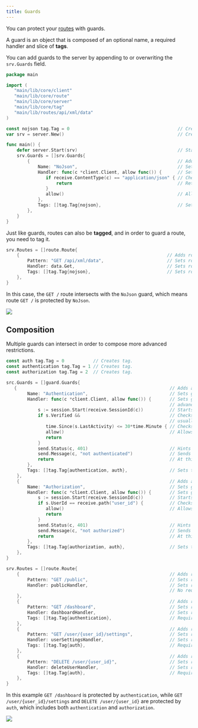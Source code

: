 ```yaml
---
title: Guards
---
```



You can protect your [routes](../basics#routes) with guards.

A guard is an object that is composed of an optional name, a required handler and slice of **tags**.

You can add guards to the server by appending to or overwriting the `srv.Guards` field.

```go
package main

import (
   "main/lib/core/client"
   "main/lib/core/route"
   "main/lib/core/server"
   "main/lib/core/tag"
   "main/lib/routes/api/xml/data"
)

const nojson tag.Tag = 0                                         // Creates tag.
var srv = server.New()                                           // Creates server.

func main() {
    defer server.Start(srv)                                      // Starts server.
    srv.Guards = []srv.Guards{
        {                                                        // Adds guard.
            Name: "NoJson",                                      // Sets guard name (It's useful for logs).
            Handler: func(c *client.Client, allow func()) {      // Sets guard handler.
               if receive.ContentType(c) == "application/json" { // Checks content type.
                   return                                        // Returns - this will actually terminate the connection.
               }
               allow()                                           // Allows request through.
            },
            Tags: []tag.Tag{nojson},                             // Sets guard tags.
        },
    }
}
```

Just like guards, routes can also be **tagged**, and in order to guard a route, you need to tag it.

```go
srv.Routes = []route.Route{
    {                                                        // Adds route.
        Pattern: "GET /api/xml/data",                        // Sets route pattern.
        Handler: data.Get,                                   // Sets route handler.
        Tags: []tag.Tag{nojson},                             // Sets route tags.
    },
}
```

In this case, the `GET /` route intersects with the `NoJson` guard, which means route `GET /` is protected by `NoJson`.

![](guards100.svg)

## Composition

Multiple guards can intersect in order to compose more advanced restrictions.

```go
const auth tag.Tag = 0           // Creates tag.
const authentication tag.Tag = 1 // Creates tag.
const authorization tag.Tag = 2  // Creates tag.
```

```go
src.Guards = []guard.Guards{
   {                                                          // Adds authentication guard.
        Name: "Authentication",                               // Sets guard name (useful for logs).
        Handler: func(c *client.Client, allow func()) {       // Sets guard handler. Call allow() in order to permit the request to
                                                              // advance to the next guard or to the route handler.
            s := session.Start(receive.SessionId(c))          // Starts session.
            if s.Verified &&                                  // Checks if client is verified. This "Verified" field is
                                                              // usually set by a public route, like a /login page.
               time.Since(s.LastActivity) <= 30*time.Minute { // Checks if client has been active in the past 30 minutes.
               allow()                                        // Allows the request through.
               return
            }
            send.Status(c, 401)                               // Hints to client that authentication is missing.
            send.Message(c, "not authenticated")              // Sends a readable hint message.
            return                                            // At this point allow() has not been called, so the request is blocked.
        },
        Tags: []tag.Tag{authentication, auth},                // Sets the guard tags - use any of these tags to apply this guard to any route.
    },
    {                                                         // Adds authorization guard.
        Name: "Authorization",                                // Sets guard name (useful for logs).
        Handler: func(c *client.Client, allow func()) {       // Sets guard handler.
            s := session.Start(receive.SessionId(c))          // Starts session.
            if s.UserId == receive.path("user_id") {          // Checks if session user id matches requested user id.
               allow()                                        // Allows the request through.
               return
            }
            send.Status(c, 401)                               // Hints to client that authorization is missing.
            send.Message(c, "not authorized")                 // Sends a readable hint message.
            return                                            // At this point allow() has not been called, so the request is blocked.
        },
        Tags: []tag.Tag{authorization, auth},                 // Sets the guard tags - use any of these tags to apply this guard to any route.
    },
}

srv.Routes = []route.Route{     
    {                                                         // Adds route.
        Pattern: "GET /public",                               // Sets route pattern.
        Handler: publicHandler,                               // Sets route handler.
                                                              // No requirements - it's public.
    },
    {                                                         // Adds route.
        Pattern: "GET /dashboard",                            // Sets route pattern.
        Handler: dashboardHandler,                            // Sets route handler.
        Tags: []tag.Tag{authentication},                      // Requires authentication.
    },
    {                                                         // Adds route.
        Pattern: "GET /user/{user_id}/settings",              // Sets route pattern.
        Handler: userSettingsHandler,                         // Sets route handler.
        Tags: []tag.Tag{auth},                                // Requires auth, meaning both authentication and authorization.
    },
    {                                                         // Adds route.
        Pattern: "DELETE /user/{user_id}",                    // Sets route pattern.
        Handler: deleteUserHandler,                           // Sets route handler.
        Tags: []tag.Tag{auth},                                // Requires auth, meaning both authentication and authorization.
    },
}
```

In this example `GET /dashboard` is protected by `authentication`, while `GET /user/{user_id}/settings` and `DELETE /user/{user_id}` are protected by `auth`, which includes both `authentication` and `authorization`.

![](guards200.svg)
